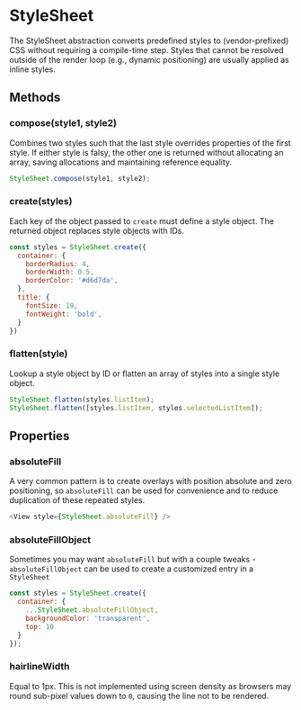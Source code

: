 
<Meta title="APIs|StyleSheet" />

# StyleSheet

The StyleSheet abstraction converts predefined styles to (vendor-prefixed) CSS
without requiring a compile-time step. Styles that cannot be resolved outside of
the render loop (e.g., dynamic positioning) are usually applied as inline
styles.

## Methods

### compose(style1, style2)

Combines two styles such that the last style overrides properties of the first
style. If either style is falsy, the other one is returned without allocating an
array, saving allocations and maintaining reference equality.

```js
StyleSheet.compose(style1, style2);
```

### create(styles)

Each key of the object passed to `create` must define a style object. The
returned object replaces style objects with IDs.

```js
const styles = StyleSheet.create({
  container: {
    borderRadius: 4,
    borderWidth: 0.5,
    borderColor: '#d6d7da',
  },
  title: {
    fontSize: 19,
    fontWeight: 'bold',
  }
})
```

### flatten(style)

Lookup a style object by ID or flatten an array of styles into a single style
object.

```js
StyleSheet.flatten(styles.listItem);
StyleSheet.flatten([styles.listItem, styles.selectedListItem]);
```

## Properties

### absoluteFill

A very common pattern is to create overlays with position absolute and zero
positioning, so `absoluteFill` can be used for convenience and to reduce
duplication of these repeated styles.

```js
<View style={StyleSheet.absoluteFill} />
```

### absoluteFillObject

Sometimes you may want `absoluteFill` but with a couple tweaks -
`absoluteFillObject` can be used to create a customized entry in a `StyleSheet`

```js
const styles = StyleSheet.create({
  container: {
    ...StyleSheet.absoluteFillObject,
    backgroundColor: 'transparent',
    top: 10
  }
});
```

### hairlineWidth

Equal to 1px. This is not implemented using screen density as browsers may
round sub-pixel values down to `0`, causing the line not to be rendered.
